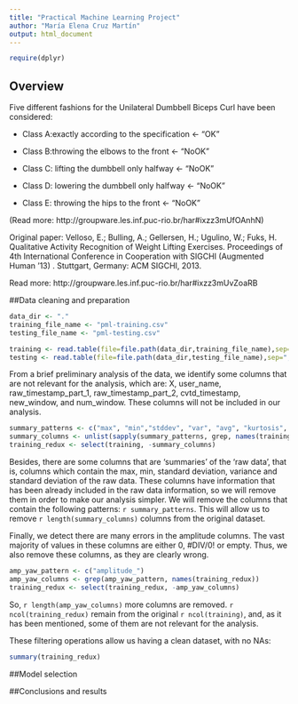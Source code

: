 ```yaml
---
title: "Practical Machine Learning Project"
author: "María Elena Cruz Martín"
output: html_document
---
```

```r
require(dplyr)
```

## Overview
Five different fashions for the Unilateral Dumbbell Biceps Curl have been considered:

* Class A:exactly according to the specification <- "OK"

* Class B:throwing the elbows to the front <- "NoOK"

* Class C: lifting the dumbbell only halfway <- "NoOK"

* Class D: lowering the dumbbell only halfway <- "NoOK"

* Class E: throwing the hips to the front <- "NoOK"

(Read more: http://groupware.les.inf.puc-rio.br/har#ixzz3mUfOAnhN)

Original paper: Velloso, E.; Bulling, A.; Gellersen, H.; Ugulino, W.; Fuks, H. Qualitative Activity Recognition of Weight Lifting Exercises. Proceedings of 4th International Conference in Cooperation with SIGCHI (Augmented Human '13) . Stuttgart, Germany: ACM SIGCHI, 2013.

Read more: http://groupware.les.inf.puc-rio.br/har#ixzz3mUvZoaRB

##Data cleaning and preparation

```r
data_dir <- "."
training_file_name <- "pml-training.csv"
testing_file_name <- "pml-testing.csv"

training <- read.table(file=file.path(data_dir,training_file_name),sep=",", header=TRUE)
testing <- read.table(file=file.path(data_dir,testing_file_name),sep=",", header=TRUE)
```

From a brief preliminary analysis of the data, we identify some columns that are not relevant for the analysis, which are: X, user_name, raw_timestamp_part_1, raw_timestamp_part_2, cvtd_timestamp, new_window, and num_window. These columns will not be included in our analysis. 

```r
summary_patterns <- c("max", "min","stddev", "var", "avg", "kurtosis", "skewness")
summary_columns <- unlist(sapply(summary_patterns, grep, names(training)))
training_redux <- select(training, -summary_columns)
```

Besides, there are some columns that are 'summaries' of the 'raw data', that is, columns which contain the max, min, standard deviation, variance and standard deviation of the raw data. These columns have information that has been already included in the raw data information, so we will remove them in order to make our analysis simpler. We will remove the columns that contain the following patterns: `r summary_patterns`. This will allow us to remove `r length(summary_columns)` columns from the original dataset.

Finally, we detect there are many errors in the amplitude columns. The vast majority of values in these columns are either 0, #DIV/0! or empty. Thus, we also remove these columns, as they are clearly wrong.
```r
amp_yaw_pattern <- c("amplitude_")
amp_yaw_columns <- grep(amp_yaw_pattern, names(training_redux))
training_redux <- select(training_redux, -amp_yaw_columns)
```

So, `r length(amp_yaw_columns)` more columns are removed. `r ncol(training_redux)` remain from the original `r ncol(training)`, and, as it has been mentioned, some of them are not relevant for the analysis.

These filtering operations allow us having a clean dataset, with no NAs:
```r
summary(training_redux)
```

##Model selection

##Conclusions and results






